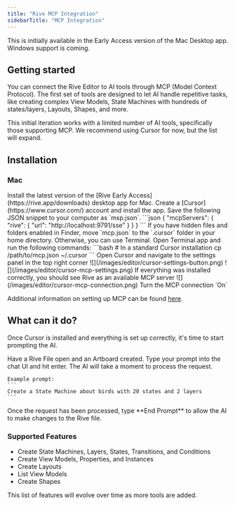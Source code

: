 ```yaml
---
title: "Rive MCP Integration"
sidebarTitle: "MCP Integration"
---
```



<EarlyAccess featureName="MCP">
   This is initially available in the Early Access version of the Mac Desktop app. Windows support is coming.
</EarlyAccess>

## Getting started

You can connect the Rive Editor to AI tools through MCP (Model Context Protocol). The first set of tools are designed to let AI handle repetitive tasks, like creating complex View Models, State Machines with hundreds of states/layers, Layouts, Shapes, and more.

<Note>
   This initial iteration works with a limited number of AI tools, specifically those supporting MCP. We recommend using Cursor for now, but the list will expand.
</Note>

## Installation

### Mac

<Steps>
  <Step title="Install Rive Early Access">
    Install the latest version of the [Rive Early Access](https://rive.app/downloads) desktop app for Mac.
  </Step>
  <Step title="Set up Cursor">
    Create a [Cursor](https://www.cursor.com/) account and install the app.
  </Step>
  <Step title="Save The configuration">
    Save the following JSON snippet to your computer as `msp.json`.
  ```json
  {
    "mcpServers": {
        "rive": {
            "url": "http://localhost:9791/sse"
        }
    }
  }
  ```
  </Step>
  <Step title="Configure MCP">
    If you have hidden files and folders enabled in Finder, move `mcp.json` to the `.cursor` folder in your home directory.
    Otherwise, you can use Terminal. Open Terminal.app and run the following commands:
    ```bash
    # In a standard Cursor installation
    cp /path/to/mcp.json ~/.cursor
    ```
  </Step>
  <Step title="Enable in Cursor">
    <Steps>
      <Step title="Open settings">
        Open Cursor and navigate to the settings panel in the top right corner
        ![](/images/editor/cursor-settings-button.png)
      </Step>
      <Step title="Navigate to the MCP section">
      ![](/images/editor/cursor-mcp-settings.png)
      </Step>
      <Step title="Verify connection">
        If everything was installed correctly, you should see Rive as an available MCP server
        ![](/images/editor/cursor-mcp-connection.png)
      </Step>
      <Step title="Enable connection">
        Turn the MCP connection `On`
      </Step>
    </Steps>
  </Step>
</Steps>

Additional information on setting up MCP can be found [here](https://docs.cursor.com/context/model-context-protocol).

## What can it do?

Once Cursor is installed and everything is set up correctly, it's time to start prompting the AI.

<Steps>
  <Step title="Open your Rive file">
    Have a Rive File open and an Artboard created.
  </Step>
  <Step title="Enter your prompt">
    Type your prompt into the chat UI and hit enter. The AI will take a moment to process the request.
    
    Example prompt:
    ```
    Create a State Machine about birds with 20 states and 2 layers
    ```
  </Step>
  <Step title="Complete the interaction">
    Once the request has been processed, type **End Prompt** to allow the AI to make changes to the Rive file.
  </Step>
</Steps>

### Supported Features

- Create State Machines, Layers, States, Transitions, and Conditions
- Create View Models, Properties, and Instances
- Create Layouts
- List View Models
- Create Shapes

<Note>
   This list of features will evolve over time as more tools are added.
</Note>